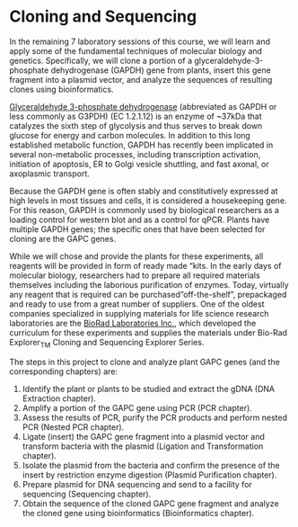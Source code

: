 # Cloning and Sequencing

In the remaining 7 laboratory sessions of this course, we will learn and apply some of the fundamental techniques of molecular biology and genetics. Specifically, we will clone a portion of a glyceraldehyde-3-phosphate dehydrogenase (GAPDH) gene from plants, insert this gene fragment into a plasmid vector, and analyze the sequences of resulting clones using bioinformatics.

[Glyceraldehyde 3-phosphate dehydrogenase](https://en.wikipedia.org/wiki/Glyceraldehyde_3-phosphate_dehydrogenase) (abbreviated as GAPDH or less commonly as G3PDH) (EC 1.2.1.12) is an enzyme of ~37kDa that catalyzes the sixth step of glycolysis and thus serves to break down glucose for energy and carbon molecules. In addition to this long established metabolic function, GAPDH has recently been implicated in several non-metabolic processes, including transcription activation, initiation of apoptosis, ER to Golgi vesicle shuttling, and fast axonal, or axoplasmic transport.

Because the GAPDH gene is often stably and constitutively expressed at high levels in most tissues and cells, it is considered a housekeeping gene. For this reason, GAPDH is commonly used by biological researchers as a loading control for western blot and as a control for qPCR. Plants have multiple GAPDH genes; the specific ones that have been selected for cloning are the GAPC genes.

While we will chose and provide the plants for these experiments, all reagents will be provided in form of ready made "kits. In the early days of molecular biology, researchers had to prepare all required materials themselves including the laborious purification of enzymes. Today, virtually any reagent that is required can be purchased "off-the-shelf", prepackaged and ready to use from a great number of suppliers. One of the oldest companies specialized in supplying materials for life science research laboratories are the [BioRad Laboratories Inc.](https://en.wikipedia.org/wiki/Bio-Rad_Laboratories), which developed the curriculum for these experiments and supplies the materials under Bio-Rad Explorer~TM~ Cloning and Sequencing Explorer Series.

The steps in this project to clone and analyze plant GAPC genes (and the corresponding chapters) are:

1. Identify the plant or plants to be studied and extract the gDNA (DNA Extraction chapter).
2. Amplify a portion of the GAPC gene using PCR (PCR chapter).
3. Assess the results of PCR, purify the PCR products and perform nested PCR (Nested PCR chapter).
4. Ligate (insert) the GAPC gene fragment into a plasmid vector and transform bacteria with the plasmid (Ligation and Transformation chapter).
5. Isolate the plasmid from the bacteria and confirm the presence of the insert by restriction enzyme digestion (Plasmid Purification chapter).
6. Prepare plasmid for DNA sequencing and send to a facility for sequencing (Sequencing chapter).
7. Obtain the sequence of the cloned GAPC gene fragment and analyze the cloned gene using bioinformatics (Bioinformatics chapter).
